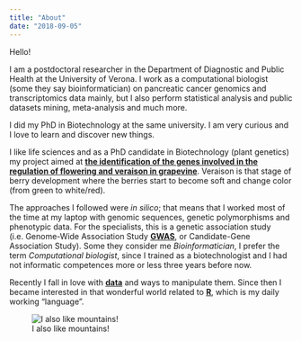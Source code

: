```yaml
---
title: "About"
date: "2018-09-05"
---
```


Hello!

I am a postdoctoral researcher in the Department of Diagnostic and Public Health at the University of Verona. I work as a computational biologist (some they say bioinformatician) on pancreatic cancer genomics and transcriptomics data mainly, but I also perform statistical analysis and public datasets mining, meta-analysis and much more.

I did my PhD in Biotechnology at the same university. I am very curious and I love to learn and discover new things.

I like life sciences and as a PhD candidate in Biotechnology (plant genetics) my project aimed at [**the identification of the genes involved in the regulation of flowering and veraison in grapevine**](/./about_files/Delfino_Poster_SIGA_2017.pdf). Veraison is that stage of berry development where the berries start to become soft and change color (from green to white/red).

The approaches I followed were *in silico*; that means that I worked most of the time at my laptop with genomic sequences, genetic polymorphisms and phenotypic data. For the specialists, this is a genetic association study (i.e. Genome-Wide Association Study [**GWAS**](https://en.wikipedia.org/wiki/Genome-wide_association_study), or Candidate-Gene Association Study). Some they consider me *Bioinformatician*, I prefer the term *Computational biologist*, since I trained as a biotechnologist and I had not informatic competences more or less three years before now.

Recently I fall in love with [**data**](https://en.wikipedia.org/wiki/Data) and ways to manipulate them. Since then I became interested in that wonderful world related to [**R**](https://www.r-project.org/), which is my daily working "language".

![I also like mountains!](/./about_files/IMG_20170116_145740204_HDR.jpg)





